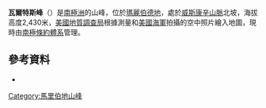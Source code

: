 {{coord|85|39|S|128|45|W|display=title}}

'''瓦爾特斯峰'''（{{lang-en|Walters Peak}}）是[[南極洲|南極洲]]的山峰，位於[[瑪麗伯德地|瑪麗伯德地]]，處於[[威斯康辛山脈|威斯康辛山脈]]北坡，海拔高度2,430米，[[美國地質調查局|美國地質調查局]]根據測量和[[美國海軍|美國海軍]]拍攝的空中照片繪入地圖，現時由[[南極條約體系|南極條約體系]]管理。

==參考資料==
*{{usgs-gazetteer}}

{{DEFAULTSORT:Walters Peak}}
[[Category:馬里伯地山峰|Category:馬里伯地山峰]]


{{MarieByrdLand-geo-stub}}